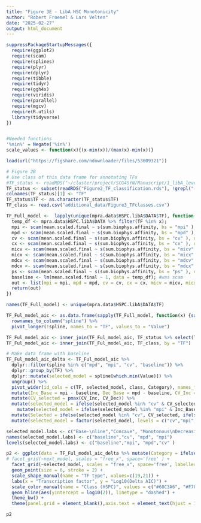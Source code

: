 ```yaml
---
title: "Figure 3E - LibA HSC Monotonicity"
author: "Robert Froemel & Lars Velten"
date: "2025-02-27"
output: html_document
---
```



```r
suppressPackageStartupMessages({
  require(ggplot2)
  require(scam)
  require(splines)
  require(plyr)
  require(dplyr)
  require(tibble)
  require(tidyr)
  require(ggh4x)
  require(viridis)
  require(parallel)
  require(mgcv)
  require(R.utils)
  library(tidyverse)
})


#Needed functions
'%nin%' = Negate('%in%')
scale_values <- function(x){(x-min(x))/(max(x)-min(x))}

load(url("https://figshare.com/ndownloader/files/53009321"))

# Figure 2B 
# Use class of this data frame for annotating TFs
#TF_status <- readRDS("~/cluster/project/SCG4SYN/Manuscript/1_libA_levels_HSC/003_activem_libA.rds")
TF_status <- subset(readRDS("Figure2_TF_classification.rds"), !grepl("-",tfcombo))
colnames(TF_status)[1] <- "TF"
TF_status$TF <- as.character(TF_status$TF)
TF_class <- read.csv("additional_data/Figure3_TFclasses.csv")

```

```r
TF_Full_model <-  lapply(unique(mpra.data$HSPC.libA$DATA$TF), function(x) {
  temp_df <- mpra.data$HSPC.libA$DATA %>% filter(TF %in% x);
  mpi <- scam(mean.scaled.final ~ s(sum.biophys.affinity, bs = "mpi" ), data = temp_df);
  mpd <- scam(mean.scaled.final ~ s(sum.biophys.affinity, bs = "mpd" ), data = temp_df);
  cv <- scam(mean.scaled.final ~ s(sum.biophys.affinity, bs = "cv" ), data = temp_df);
  cx <- scam(mean.scaled.final ~ s(sum.biophys.affinity, bs = "cx" ), data = temp_df);
  micv <- scam(mean.scaled.final ~ s(sum.biophys.affinity, bs = "micv" ), data = temp_df);
  micx <- scam(mean.scaled.final ~ s(sum.biophys.affinity, bs = "micx" ), data = temp_df);
  mdcv <- scam(mean.scaled.final ~ s(sum.biophys.affinity, bs = "mdcv" ), data = temp_df);
  mdcx <- scam(mean.scaled.final ~ s(sum.biophys.affinity, bs = "mdcx" ), data = temp_df);
  ps <- scam(mean.scaled.final ~ s(sum.biophys.affinity, bs = "ps" ), data = temp_df);
  baseline <- lm(mean.scaled.final ~ 1, data = temp_df); #was scam
  out <- list(mpi = mpi, mpd = mpd, cv = cv, cx = cx, micv = micv, micx= micx, mdcv = mdcv, mdcx = mdcx, ps = ps, baseline = baseline);
  return(out)
})

names(TF_Full_model) <- unique(mpra.data$HSPC.libA$DATA$TF)

TF_Ful_model_aic <- as.data.frame(sapply(TF_Full_model, function(x) {sapply(x, function(y) {AIC(y)}, USE.NAMES = F)})) %>% 
  rownames_to_column("spline") %>% 
  pivot_longer(!spline, names_to = "TF", values_to = "Value")

TF_Ful_model_aic <- inner_join(TF_Ful_model_aic, TF_status %>% select(TF,class ), by = "TF")
TF_Ful_model_aic <- inner_join(TF_Ful_model_aic, TF_class, by = "TF")
```

```r
# Make data frame with baseline
TF_Ful_model_aic_delta <- TF_Ful_model_aic %>% 
  dplyr::filter(spline %in% c("mpd", "mpi", "cv", "baseline")) %>% 
  dplyr::group_by(TF) %>% 
  dplyr::mutate(selected_model = spline[which.min(Value)]) %>% 
  ungroup() %>%
  pivot_wider(id_cols = c(TF, selected_model, class, Category), names_from =spline, values_from = Value ) %>% 
  mutate(Inc_Base = mpi - baseline, Dec_Base = mpd - baseline, CV_Inc = cv - mpi, CV_Dec = cv - mpd, CV_Base = cv - baseline, Base_Base = baseline - baseline , Base_Inc = baseline - mpi , Base_Dec = baseline - mpd  ) %>%  
  mutate(CV_selected = pmax(CV_Inc, CV_Dec)) %>%  
  mutate(selected_model = ifelse(selected_model %in% "cv" & CV_selected > -2, ifelse(mpi < mpd & Inc_Base <= -2, "mpi", ifelse(Dec_Base > -2, "baseline", "mpd")), selected_model)) %>%
    mutate(selected_model = ifelse(selected_model %in% "mpi" & Inc_Base > -2  | selected_model %in% "mpd" & Dec_Base > -2 , "baseline", selected_model)) %>%
  mutate(Selected = ifelse(selected_model %in% "cv", CV_selected, ifelse(selected_model %in% "mpi", Inc_Base, ifelse(selected_model %in% "mpd", Dec_Base, pmin(Inc_Base,  Dec_Base, Base_Base))) )) %>%
  mutate(selected_model = factor(selected_model, levels = c("cv","mpi","mpd","baseline")))

selected_model.labs <- c("Base-\nline","Concave", "Monotonous\nDecreasing", "Monotonous\nIncreasing")
names(selected_model.labs) <- c("baseline","cv", "mpd", "mpi")
levels(selected_model.labs) <- c("baseline","mpi", "mpd","cv" )
```

```r
p2 <- ggplot(data = TF_Ful_model_aic_delta %>% mutate(Category = ifelse(.$Category %in% "Signaling", "signaling relay", "other")),  aes(x=reorder(TF,-Selected), y= log10(Selected *-1), color = class, shape = Category)) +
# facet_grid(~next_model, scales = "free_x", space='free' ) + 
  facet_grid(~selected_model, scales = "free_x", space='free', labeller = labeller(selected_model = selected_model.labs) ) + 
  geom_point(size = 6, stroke = 2) + 
  scale_shape_manual(name = "TF type", values=c(19,21)) +
  labs(x = "Transcription factor", y = "Log10(Delta AIC)") + 
  scale_color_manual(name = "Class (HSPC)", values = c("#68C3A6", "#F78C63", "#E58BBA", "#8CA0CC")) +
  geom_hline(aes(yintercept = log10(2)), linetype = "dashed") +
  theme_bw() + 
  theme(panel.grid = element_blank(),axis.text = element_text(hjust = 1, size = 20), axis.text.x = element_text(angle= 90, vjust = 0.5), axis.title = element_text(size = 20), strip.text = element_text(size = 20), legend.text = element_text(size = 16), legend.title = element_text(size = 18), legend.position = "bottom"  ) + guides(color=guide_legend(nrow=1,byrow=TRUE), shape = guide_legend(nrow=1,byrow=TRUE))

p2
```

